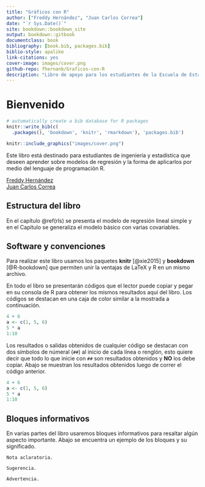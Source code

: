 ```yaml
--- 
title: "Gráficos con R"
author: ["Freddy Hernández", "Juan Carlos Correa"]
date: "`r Sys.Date()`"
site: bookdown::bookdown_site
output: bookdown::gitbook
documentclass: book
bibliography: [book.bib, packages.bib]
biblio-style: apalike
link-citations: yes
cover-image: images/cover.png
github-repo: fhernanb/Graficos-con-R
description: "Libro de apoyo para los estudiantes de la Escuela de Estadística de la Universidad Nacional de Colombia."
---
```


# Bienvenido {-}

```r
# automatically create a bib database for R packages
knitr::write_bib(c(
  .packages(), 'bookdown', 'knitr', 'rmarkdown'), 'packages.bib')
```

```r
knitr::include_graphics("images/cover.png")
```

Este libro está destinado para estudiantes de ingeniería y estadística que deseen aprender sobre modelos de regresión y la forma de aplicarlos por medio del lenguaje de programación R.

[Freddy Hernández](https://fhernanb.github.io/)  
[Juan Carlos Correa](http://scienti.colciencias.gov.co:8081/cvlac/visualizador/generarCurriculoCv.do?cod_rh=0000063932)

## Estructura del libro {-}

En el capítulo \@ref(rls) se presenta el modelo de regresión lineal simple y en el Capítulo se generaliza el modelo básico con varias covariables.

## Software y convenciones {-}

Para realizar este libro usamos los paquetes **knitr**\index{knitr} [@xie2015] y **bookdown**\index{bookdown} [@R-bookdown] que permiten unir la ventajas de LaTeX y R en un mismo archivo.

En todo el libro se presentarán códigos que el lector puede copiar y pegar en su consola de R para obtener los mismos resultados aquí del libro. Los códigos se destacan en una caja de color similar a la mostrada a continuación.

```r
4 + 6
a <- c(1, 5, 6)
5 * a
1:10
```

Los resultados o salidas obtenidos de cualquier código se destacan con dos símbolos de númeral (`##`) al inicio de cada línea o renglón, esto quiere decir que todo lo que inicie con `##` son resultados obtenidos y __NO__ los debe copiar. Abajo se muestran los resultados obtenidos luego de correr el código anterior.

```r
4 + 6
a <- c(1, 5, 6)
5 * a
1:10
```

## Bloques informativos {-}
En varias partes del libro usaremos bloques informativos para resaltar algún aspecto importante. Abajo se encuentra un ejemplo de los bloques y su significado.

```block2
Nota aclaratoria.
```

```block2
Sugerencia.
```

```block2
Advertencia.
```



